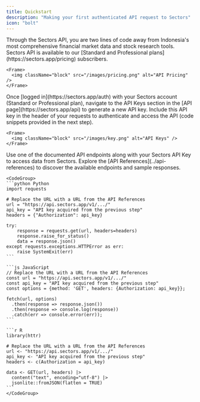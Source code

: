 ```yaml
---
title: Quickstart
description: "Making your first authenticated API request to Sectors"
icon: "bolt"
---
```


<Steps>
  <Step title="⏫ Upgrade to Sectors Standard or Professional">
    Through the Sectors API, you are two lines of code away from Indonesia's most comprehensive financial market data and stock research tools. 
    Sectors API is available to our [Standard and Professional plans](https://sectors.app/pricing) subscribers.

    <Frame>
      <img className="block" src="/images/pricing.png" alt="API Pricing" />
    </Frame>

  </Step>
  <Step title="🗝️ Obtain Sectors API Key">
    Once [logged in](https://sectors.app/auth) with your Sectors account (Standard or Professional plan), navigate to the API Keys section in the [API page](https://sectors.app/api) to generate a new API key. 
    Include this API key in the header of your requests to authenticate and access the API (code snippets provided in the next step).

    <Frame>
      <img className="block" src="/images/key.png" alt="API Keys" />
    </Frame>

  </Step>
  <Step title="📊 Retrieve Data from the API">
    Use one of the documented API endpoints along with your Sectors API Key to access data from Sectors. 
    Explore the [API References](../api-references) to discover the available endpoints and sample responses.

    <CodeGroup>
    ```python Python
    import requests

    # Replace the URL with a URL from the API References
    url = "https://api.sectors.app/v1/.../"
    api_key = "API key acquired from the previous step"
    headers = {"Authorization": api_key}

    try:
        response = requests.get(url, headers=headers)
        response.raise_for_status()
        data = response.json()
    except requests.exceptions.HTTPError as err:
        raise SystemExit(err)
    ```

    ```js JavaScript
    // Replace the URL with a URL from the API References
    const url = "https://api.sectors.app/v1/.../"
    const api_key = "API key acquired from the previous step"
    const options = {method: 'GET', headers: {Authorization: api_key}};

    fetch(url, options)
      .then(response => response.json())
      .then(response => console.log(response))
      .catch(err => console.error(err));
    ```

    ```r R
    library(httr)

    # Replace the URL with a URL from the API References
    url <- "https://api.sectors.app/v1/.../"
    api_key <- "API key acquired from the previous step"
    headers <- c(Authorization = api_key)

    data <- GET(url, headers) |>
      content("text", encoding="utf-8") |>
      jsonlite::fromJSON(flatten = TRUE)
    ```
    </CodeGroup>

  </Step>
</Steps>
